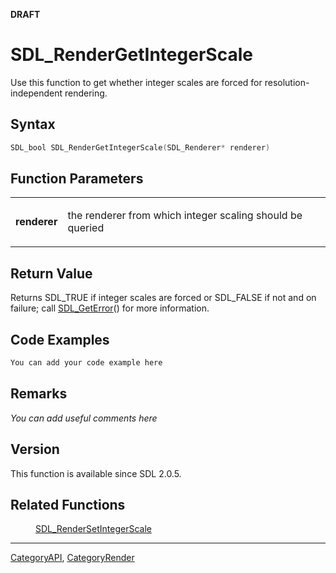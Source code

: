<span color="red">'''DRAFT'''</span>

<!-- #You will need to remove the line #acl All:read above in order to be able to save the new page.  Do not remove any other content above this comment.  You may delete this comment before you save. -->

<!-- #*^*^*^*^*See http://wiki.libsdl.org/moin.cgi/SGFunctions for details on editing this page*^*^*^*^* -->


= SDL_RenderGetIntegerScale =
Use this function to get whether integer scales are forced for resolution-independent rendering.




== Syntax ==
<syntaxhighlight lang='c++'>
SDL_bool SDL_RenderGetIntegerScale(SDL_Renderer* renderer)
</syntaxhighlight>


== Function Parameters ==
{|
|'''renderer'''
|the renderer from which integer scaling should be queried
|}


== Return Value ==
Returns SDL_TRUE if integer scales are forced or SDL_FALSE if not and on failure; call [[SDL_GetError]]() for more information.


== Code Examples ==
<syntaxhighlight lang='c++'>
You can add your code example here
</syntaxhighlight>

<!-- #Leave this section as-is unless you have a code example to put in.  In that case, replace You can add your code example here with your code example following the Style Guide instructions.  Leave the rest of the markup alone and delete this comment. -->


== Remarks ==
''You can add useful comments here''

<!-- #Leave this section as-is unless you have a remark to put in.  In that case, replace ''You can add useful comments here'' with your remark(s) following the Style Guide instructions.  Leave the rest of the markup alone and delete this comment. -->


== Version ==
This function is available since SDL 2.0.5.


== Related Functions ==
:[[SDL_RenderSetIntegerScale]]
<!-- #Remove this section if empty -->

----
[[CategoryAPI]], [[CategoryRender]]
<!-- #See the Style Guide for instructions on editing the footer. -->

